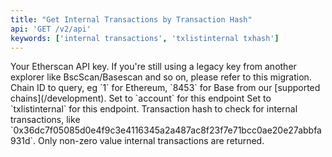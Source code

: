 ```yaml
---
title: "Get Internal Transactions by Transaction Hash"
api: 'GET /v2/api'
keywords: ['internal transactions', 'txlistinternal txhash']
---
```




  <ParamField query="apikey" type="string">
    Your Etherscan API key. If you're still using a legacy key from another explorer like BscScan/Basescan and so on, please refer to this migration.
  </ParamField>
  <ParamField query="chainid" type="string" default="1" >
    Chain ID to query, eg `1` for Ethereum, `8453` for Base from our [supported chains](/development).
  </ParamField>
  <ParamField query="module" type="string" default="account">
    Set to `account` for this endpoint
  </ParamField>
  <ParamField query="action" type="string" default="txlistinternal">
    Set to `txlistinternal` for this endpoint.
  </ParamField>
  <ParamField query="txhash" type="string" default="0x40eb908387324f2b575b4879cd9d7188f69c8fc9d87c901b9e2daaea4b442170">
    Transaction hash to check for internal transactions, like `0x36dc7f05085d0e4f9c3e4116345a2a487ac8f23f7e71bcc0ae20e27abbfa931d`. Only non-zero value internal transactions are returned.
  </ParamField>
